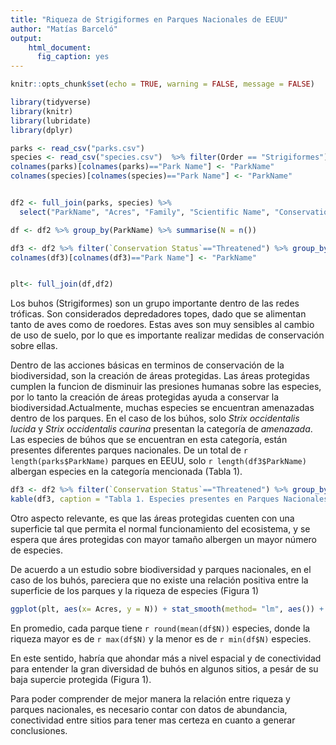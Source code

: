 ```yaml
---
title: "Riqueza de Strigiformes en Parques Nacionales de EEUU"
author: "Matías Barceló"
output: 
    html_document:
      fig_caption: yes
---
```


```r
knitr::opts_chunk$set(echo = TRUE, warning = FALSE, message = FALSE)
```


```r
library(tidyverse)
library(knitr)
library(lubridate)
library(dplyr)

parks <- read_csv("parks.csv")
species <- read_csv("species.csv")  %>% filter(Order == "Strigiformes")
colnames(parks)[colnames(parks)=="Park Name"] <- "ParkName"
colnames(species)[colnames(species)=="Park Name"] <- "ParkName"


df2 <- full_join(parks, species) %>%  
  select("ParkName", "Acres", "Family", "Scientific Name", "Conservation Status")

df <- df2 %>% group_by(ParkName) %>% summarise(N = n())

df3 <- df2 %>% filter(`Conservation Status`=="Threatened") %>% group_by(ParkName, `Scientific Name`) %>% count() %>% select(-n)
colnames(df3)[colnames(df3)=="Park Name"] <- "ParkName"


plt<- full_join(df,df2)


```


Los buhos (Strigiformes) son un grupo importante dentro de las redes tróficas. Son considerados depredadores topes, dado que se alimentan tanto de aves como de roedores. Estas aves son muy sensibles al cambio de uso de suelo, por lo que es importante realizar medidas de conservación sobre ellas. 

Dentro de las acciones básicas en terminos de conservación de la biodiversidad, son la creación de áreas protegidas. Las áreas protegidas cumplen la funcion de disminuir las presiones humanas sobre las especies, por lo tanto la creación de áreas protegidas ayuda a conservar la biodiversidad.Actualmente, muchas especies se encuentran amenazadas dentro de los parques. En el caso de los búhos, solo *Strix occidentalis lucida* y *Strix occidentalis caurina* presentan la categoría de *amenazada*. Las especies de búhos que se encuentran en esta categoría, están presentes diferentes parques nacionales. De un total de `r length(parks$ParkName)` parques en EEUU, solo `r length(df3$ParkName)` albergan especies en la categoría mencionada (Tabla 1).



```r
df3 <- df2 %>% filter(`Conservation Status`=="Threatened") %>% group_by(ParkName, `Scientific Name`) %>% count() %>% select(-n)
kable(df3, caption = "Tabla 1. Especies presentes en Parques Nacionales que se encuentran bajo la categoría de Amenazadas")
```

Otro aspecto relevante, es que las áreas protegidas cuenten con una superficie tal que permita el normal funcionamiento del ecosistema, y se espera que áres protegidas con mayor tamaño albergen un mayor número de especies. 

De acuerdo a un estudio sobre biodiversidad y parques nacionales, en el caso de los buhós, pareciera que no existe una relación positiva entre la superficie de los parques y la riqueza de especies (Figura 1)

```r
ggplot(plt, aes(x= Acres, y = N)) + stat_smooth(method= "lm", aes()) + geom_point() + theme_classic() + ylab("Riqueza de Especies") + xlab("Superficie Parque (Acres)") + scale_x_continuous(labels = scales::comma)

```




En promedio, cada parque tiene `r round(mean(df$N))` especies, donde la riqueza mayor es de `r max(df$N)` y la menor es de `r min(df$N)` especies.

En este sentido, habría que ahondar más a nivel espacial y de conectividad para entender la gran diversidad de buhós en algunos sitios, a pesár de su baja supercie protegida (Figura 1).

Para poder comprender de mejor manera la relación entre riqueza y parques nacionales, es necesario contar con datos de abundancia, conectividad entre sitios para tener mas certeza en cuanto a generar conclusiones. 

